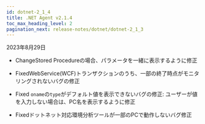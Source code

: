 ```yaml
---
id: dotnet-2_1_4
title: .NET Agent v2.1.4
toc_max_heading_level: 2
pagination_next: release-notes/dotnet/dotnet-2_1_3
---
```


2023年8月29日

- <Status>Change</Status>Stored Procedureの場合、パラメータを一緒に表示するように修正

- <Status>Fixed</Status>WebService(WCF)トランザクションのうち、一部の終了時点がモニタリングされないバグの修正

- <Status>Fixed</Status> <code>oname</code>の<code>type</code>がデフォルト値を表示できないバグの修正: ユーザーが値を入力しない場合は、PC名を表示するように修正

- <Status>Fixed</Status>ドットネット対応環境分析ツールが一部のPCで動作しないバグ修正
